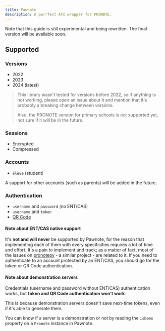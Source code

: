 ```yaml
---
title: Pawnote
description: A purrfect API wrapper for PRONOTE.
---
```


Note that this guide is still experimental and being rewritten. The final version will be available soon.

## Supported

### Versions

- 2022
- 2023
- 2024 (latest)

> This library wasn't tested for versions before 2022, so if anything is not working, please open an issue about it and mention that it's probably a breaking change between versions.
>
> Also, the PRONOTE version for primary schools is not supported yet, not sure if it will be in the future.

### Sessions

- Encrypted
- Compressed

### Accounts

- `élève` (student)

A support for other accounts (such as parents) will be added in the future.

### Authentication

- `username` and `password` (no ENT/CAS)
- `username` and `token`
- [QR Code](https://forum.index-education.com/upfiles/qrcode.png)

#### Note about ENT/CAS native support

It's **not and will never** be supported by Pawnote, for the reason that implementing each of them with every specificities requires a lot of time and effort. It's a pain to implement and track; as a matter of fact, most of the issues on [pronotepy](https://github.com/bain3/pronotepy/issues) - a similar project - are related to it. If you need to authenticate to an account protected by an ENT/CAS, you should go for the token or QR Code authentication.

#### Note about demonstration servers

Credentials (username and password without ENT/CAS) authentication works, but **token and QR Code authentication won't work**.

This is because demonstration servers doesn't save next-time tokens, even if it's able to generate them.

You can know if a server is a demonstration or not by reading the `isDemo` property on a `Pronote` instance in Pawnote.

<Cards>
  <Card title="GitHub" href="https://github.com/LiterateInk/Pawnote" />
  <Card title="Installation" href="/pawnote/installation" />
</Cards>
